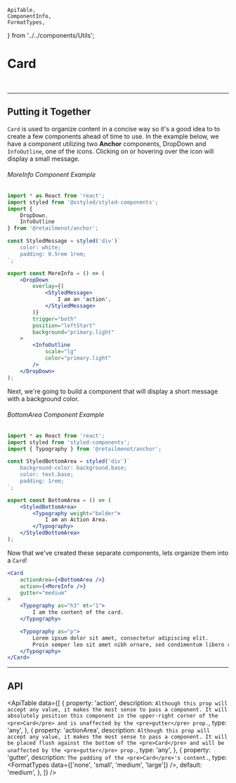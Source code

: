     ApiTable,
    ComponentInfo,
    FormatTypes,
} from '../../components/Utils';

# Card

<ComponentInfo title="Card" />

<br />

<CardExample />

---

## Putting it Together

`Card` is used to organize content in a concise way so it's a good idea to to create a few
components ahead of time to use. In the example below, we have a component utilizing two **Anchor**
components, <Link to="/components/dropdown">DropDown</Link> and `InfoOutline`, one of
the <Link to="/components/icon/">icons</Link>. Clicking on or hovering over the icon will display a
small message.

###### MoreInfo Component Example
```jsx hideTitle
import * as React from 'react';
import styled from '@xstyled/styled-components';
import {
    DropDown,
    InfoOutline
} from '@retailmenot/anchor';

const StyledMessage = styled('div')`
    color: white;
    padding: 0.5rem 1rem;
`;

export const MoreInfo = () => (
    <DropDown
        overlay={(
            <StyledMessage>
                I am an 'action'.
            </StyledMessage>
        )}
        trigger="both"
        position="leftStart"
        background="primary.light"
    >
        <InfoOutline
            scale="lg"
            color="primary.light"
        />
    </DropDown>
);

```

Next, we're going to build a component that will display a short message with a background color.

###### BottomArea Component Example
```jsx hideTitle
import * as React from 'react';
import styled from 'styled-components';
import { Typography } from '@retailmenot/anchor';

const StyledBottomArea = styled('div')`
    background-color: background.base;
    color: text.base;
    padding: 1rem;
`;

export const BottomArea = () => (
    <StyledBottomArea>
        <Typography weight="bolder">
            I am an Action Area.
        </Typography>
    </StyledBottomArea>
);
```

Now that we've created these separate components, lets organize them into a `Card`!

```jsx live
<Card
    actionArea={<BottomArea />}
    action={<MoreInfo />}
    gutter="medium"
>
    <Typography as="h3" mt="1">
        I am the content of the card.
    </Typography>

    <Typography as="p">
        Lorem ipsum dolor sit amet, consectetur adipiscing elit.
        Proin semper leo sit amet nibh ornare, sed condimentum libero rutrum.
    </Typography>
</Card>
```

---

## API

<ApiTable data={[
    {
        property: 'action',
        description: `Although this prop will accept any value, it makes the most sense to pass a
            component. It will absolutely position this component in the upper-right corner of
            the <pre>Card</pre> and is unaffected by the <pre>gutter</pre> prop.`,
        type: 'any',
    },
    {
        property: 'actionArea',
        description: `Although this prop will accept any value, it makes the most sense to pass a
            component. It will be placed flush against the bottom of the <pre>Card</pre> and will
            be unaffected by the <pre>gutter</pre> prop.`,
        type: 'any',
    },
    {
        property: 'gutter',
        description: `The padding of the <pre>Card</pre>'s content.`,
        type: <FormatTypes data={['none', 'small', 'medium', 'large']} />,
        default: 'medium',
    },
]} />

